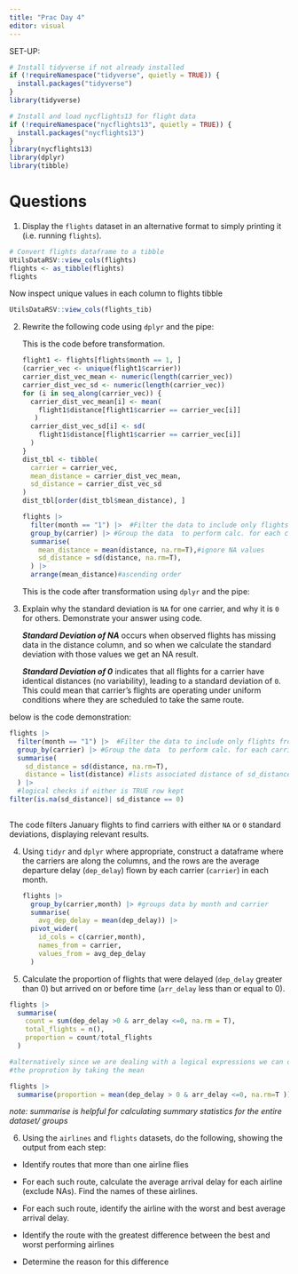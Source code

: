 ```yaml
---
title: "Prac Day 4"
editor: visual
---
```


SET-UP:

```r
# Install tidyverse if not already installed
if (!requireNamespace("tidyverse", quietly = TRUE)) {
  install.packages("tidyverse")
}
library(tidyverse)

# Install and load nycflights13 for flight data
if (!requireNamespace("nycflights13", quietly = TRUE)) {
  install.packages("nycflights13")
}
library(nycflights13)
library(dplyr)  
library(tibble)

```

# Questions

1.  Display the `flights` dataset in an alternative format to simply printing it (i.e. running `flights`).

```r
# Convert flights dataframe to a tibble
UtilsDataRSV::view_cols(flights)
flights <- as_tibble(flights)
flights
```

Now inspect unique values in each column to flights tibble

```r
UtilsDataRSV::view_cols(flights_tib)

```

2.  Rewrite the following code using `dplyr` and the pipe:

    This is the code before transformation.

    ```r
    flight1 <- flights[flights$month == 1, ]
    (carrier_vec <- unique(flight1$carrier))
    carrier_dist_vec_mean <- numeric(length(carrier_vec))
    carrier_dist_vec_sd <- numeric(length(carrier_vec))
    for (i in seq_along(carrier_vec)) {
      carrier_dist_vec_mean[i] <- mean(
        flight1$distance[flight1$carrier == carrier_vec[i]]
       )
      carrier_dist_vec_sd[i] <- sd(
        flight1$distance[flight1$carrier == carrier_vec[i]]
      )
    }
    dist_tbl <- tibble(
      carrier = carrier_vec,
      mean_distance = carrier_dist_vec_mean,
      sd_distance = carrier_dist_vec_sd
    )
    dist_tbl[order(dist_tbl$mean_distance), ]
    ```

    ```r

    flights |> 
      filter(month == "1") |>  #Filter the data to include only flights from January
      group_by(carrier) |> #Group the data  to perform calc. for each carrier.
      summarise(
        mean_distance = mean(distance, na.rm=T),#ignore NA values 
        sd_distance = sd(distance, na.rm=T),
      ) |> 
      arrange(mean_distance)#ascending order 
      
    ```

    This is the code after transformation using `dplyr` and the pipe:

3.  Explain why the standard deviation is `NA` for one carrier, and why it is `0` for others. Demonstrate your answer using code.

    ***Standard Deviation of NA*** occurs when observed flights has missing data in the distance column, and so when we calculate the standard deviation with those values we get an NA result.

    ***Standard Deviation of 0*** indicates that all flights for a carrier have identical distances (no variability), leading to a standard deviation of `0`. This could mean that carrier's flights are operating under uniform conditions where they are scheduled to take the same route.

below is the code demonstration:

```r

flights |> 
  filter(month == "1") |>  #Filter the data to include only flights from January
  group_by(carrier) |> #Group the data  to perform calc. for each carrier.
  summarise(
    sd_distance = sd(distance, na.rm=T),
    distance = list(distance) #lists associated distance of sd_distance
  ) |> 
  #logical checks if either is TRUE row kept 
filter(is.na(sd_distance)| sd_distance == 0)
  

```

The code filters January flights to find carriers with either `NA` or `0` standard deviations, displaying relevant results.

4.  Using `tidyr` and `dplyr` where appropriate, construct a dataframe where the carriers are along the columns, and the rows are the average departure delay (`dep_delay`) flown by each carrier (`carrier`) in each month.

    ```r

    flights |> 
      group_by(carrier,month) |> #groups data by month and carrier 
      summarise(
        avg_dep_delay = mean(dep_delay)) |> 
      pivot_wider(
        id_cols = c(carrier,month),  
        names_from = carrier,
        values_from = avg_dep_delay
      )
    ```

5.  Calculate the proportion of flights that were delayed (`dep_delay` greater than 0) but arrived on or before time (`arr_delay` less than or equal to 0).

```r
flights |> 
  summarise(
    count = sum(dep_delay >0 & arr_delay <=0, na.rm = T),
    total_flights = n(),
    proportion = count/total_flights
  )

#alternatively since we are dealing with a logical expressions we can directly get 
#the proprotion by taking the mean 

flights |> 
  summarise(proportion = mean(dep_delay > 0 & arr_delay <=0, na.rm=T ))
```

*note: summarise is helpful for calculating summary statistics for the entire dataset/ groups*

6.  Using the `airlines` and `flights` datasets, do the following, showing the output from each step:

-   Identify routes that more than one airline flies

-   For each such route, calculate the average arrival delay for each airline (exclude NAs). Find the names of these airlines.

-   For each such route, identify the airline with the worst and best average arrival delay.

-   Identify the route with the greatest difference between the best and worst performing airlines

-   Determine the reason for this difference

```r


```
